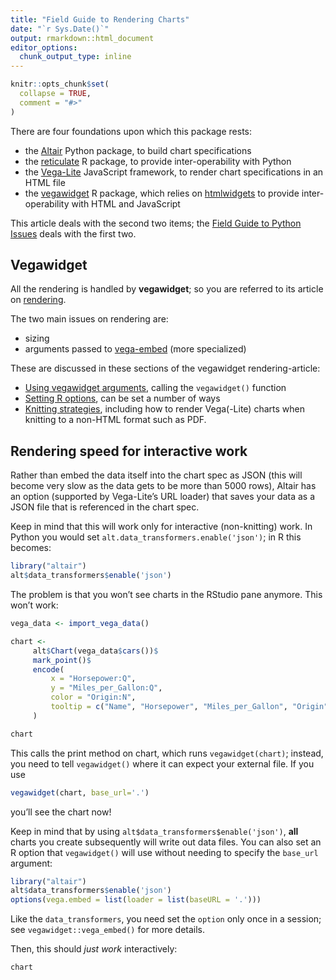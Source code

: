 ```yaml
---
title: "Field Guide to Rendering Charts"
date: "`r Sys.Date()`"
output: rmarkdown::html_document
editor_options:
  chunk_output_type: inline
---
```


```r
knitr::opts_chunk$set(
  collapse = TRUE,
  comment = "#>"
)
```

There are four foundations upon which this package rests: 

- the [Altair](https://altair-viz.github.io/) Python package, to build chart specifications
- the [reticulate](https://rstudio.github.io/reticulate/index.html) R package, to provide inter-operability with Python
- the [Vega-Lite](https://vega.github.io/vega-lite/) JavaScript framework, to render chart specifications in an HTML file
- the [vegawidget](https://vegawidget.github.io) R package, which relies on [htmlwidgets](https://www.htmlwidgets.org/) to provide inter-operability with HTML and JavaScript

This article deals with the second two items; the [Field Guide to Python Issues](field-guide-python.html) deals with the first two.

## Vegawidget

All the rendering is handled by **vegawidget**; so you are referred to its article on [rendering](https://vegawidget.github.io/vegawidget/articles/articles/render-vegawidget.html).

The two main issues on rendering are:

- sizing
- arguments passed to [vega-embed](https://github.com/vega/vega-embed) (more specialized)

These are discussed in these sections of the vegawidget rendering-article:

- [Using vegawidget arguments](https://vegawidget.github.io/vegawidget/articles/articles/render-vegawidget.html#using-vegawidget-arguments), calling the `vegawidget()` function
- [Setting R options](https://vegawidget.github.io/vegawidget/articles/articles/render-vegawidget.html#setting-r-options), can be set a number of ways
- [Knitting strategies](https://vegawidget.github.io/vegawidget/articles/articles/render-vegawidget.html#knitting-strategies), including how to render Vega(-Lite) charts when knitting to a non-HTML format such as PDF.

## Rendering speed for interactive work 

Rather than embed the data itself into the chart spec as JSON (this will become very slow as the data gets to be more than 5000 rows), Altair has an option (supported by Vega-Lite's URL loader) that saves your data as a JSON file that is referenced in the chart spec. 

Keep in mind that this will work only for interactive (non-knitting) work. In Python you would set `alt.data_transformers.enable('json')`; in R this becomes:

```r
library("altair")
alt$data_transformers$enable('json')
```

The problem is that you won't see charts in the RStudio pane anymore. This won't work:

```r
vega_data <- import_vega_data()

chart <- 
     alt$Chart(vega_data$cars())$
     mark_point()$
     encode(
         x = "Horsepower:Q",
         y = "Miles_per_Gallon:Q",
         color = "Origin:N",
         tooltip = c("Name", "Horsepower", "Miles_per_Gallon", "Origin")
     )

chart
```

This calls the print method on chart, which runs `vegawidget(chart)`; instead, you need to tell `vegawidget()` where it can expect your external file. If you use

```r
vegawidget(chart, base_url='.')
```

you'll see the chart now!

Keep in mind that by using `alt$data_transformers$enable('json')`, **all** charts you create subsequently will write out data files. You can also set an R option that `vegawidget()` will use without needing to specify the `base_url` argument:

```r
library("altair")
alt$data_transformers$enable('json')
options(vega.embed = list(loader = list(baseURL = '.')))
```

Like the `data_transformers`, you need set the `option` only once in a session; see `vegawidget::vega_embed()` for more details.

Then, this should *just work* interactively:

```r
chart
```

